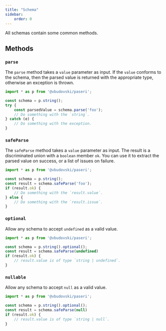 ```yaml
---
title: "Schema"
sidebar:
    order: 0
---
```


All schemas contain some common methods.

## Methods

### `parse`

The `parse` method takes a `value` parameter as input. If the `value` conforms to the schema, then the parsed value is
returned with the appropriate type, otherwise an exception is thrown.

```typescript
import * as p from '@vbudovski/paseri';

const schema = p.string();
try {
    const parsedValue = schema.parse('foo');
    // Do something with the `string`.
} catch (e) {
    // Do something with the exception.
}
```

### `safeParse`

The `safeParse` method takes a `value` parameter as input. The result is a discriminated union with a `boolean` member
`ok`. You can use it to extract the parsed value on success, or a list of issues on failure.

```typescript
import * as p from '@vbudovski/paseri';

const schema = p.string();
const result = schema.safeParse('foo');
if (result.ok) {
    // Do something with the `result.value`.
} else {
    // Do something with the `result.issue`.
}
```

### `optional`

Allow any schema to accept `undefined` as a valid value.

```typescript
import * as p from '@vbudovski/paseri';

const schema = p.string().optional();
const result = schema.safeParse(undefined)
if (result.ok) {
    // result.value is of type `string | undefined`.
}
```

### `nullable`

Allow any schema to accept `null` as a valid value.

```typescript
import * as p from '@vbudovski/paseri';

const schema = p.string().optional();
const result = schema.safeParse(null)
if (result.ok) {
    // result.value is of type `string | null`.
}
```
